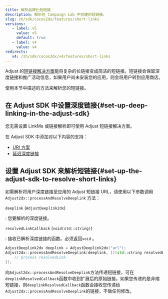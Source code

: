 ```yaml
---
title: 解析品牌化短链接
description: 解析在 Campaign Lab 中创建的短链接。
slug: zh/sdk/cocos2dx/features/short-links
versions:
   - label: v5
     value: v5
     default: true
   - label: v4
     value: v4
redirects:
   v4: /zh/sdk/cocos2dx/v4/features/short-links
---
```


Adjust 的[短链接解决方案](https://help.adjust.com/zh/article/short-branded-links)能将复杂的长链接变成简洁的短链接。短链接会保留深度链接和推广活动信息，如果用户尚未安装您的应用，则会将用户转到应用商店。

使用本节中描述的方法来解析您的短链接。

## 在 Adjust SDK 中设置深度链接{#set-up-deep-linking-in-the-adjust-sdk}

<Callout type="note">

您无需设置 LinkMe 或链接解析即可使用 Adjust 短链接解决方案。

</Callout>

在 Adjust SDK 中添加对以下内容的支持：

- [URI 方案](/zh/sdk/cocos2dx/features/deep-links)
- [延迟深度链接](/zh/sdk/cocos2dx/features/deep-links#deferred-deep-linking)

## 设置 Adjust SDK 来解析短链接{#set-up-the-adjust-sdk-to-resolve-short-links}

如需解析将用户深度链接至应用的 Adjust 短链接 URL，请使用以下参数调用 `Adjust2dx::processAndResolveDeeplink` 方法：

<deflist>

`deeplink` \(`AdjustDeeplink2dx`\)

: 您要解析的深度链接。

`resolvedLinkCallback` \(`void(std::string)`\)

: 接收已解析深度链接的函数。必须返回`void` 。

</DefList>

```cpp
AdjustDeeplink2dx deeplink = AdjustDeeplink2dx("url");
Adjust2dx::processAndResolveDeeplink(deeplink, [](std::string resolvedLink) {
    // process resolvedLink
});
```

向`Adjust2dx::processAndResolveDeeplink`方法传递短链接，可在`deeplinkResolvedCallback`函数中收到扩展后的原始链接。如果您传递的是非缩短链接，则`deeplinkResolvedCallback`函数会接收您传递给`Adjust2dx::processAndResolveDeeplink`的链接，不做任何修改。

